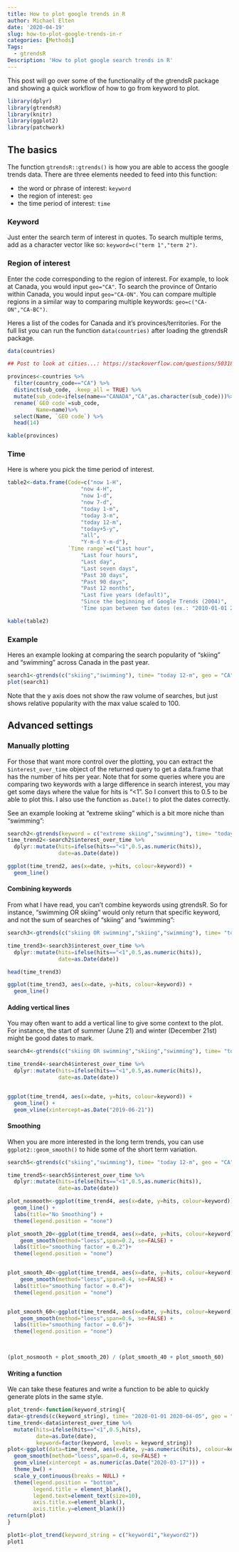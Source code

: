 ```yaml
---
title: How to plot google trends in R
author: Michael Elten
date: '2020-04-19'
slug: how-to-plot-google-trends-in-r
categories: [Methods]
Tags:
  - gtrendsR
Description: 'How to plot google search trends in R'
---
```



This post will go over some of the functionality of the gtrendsR package and showing a quick workflow of how to go from keyword to plot.

```r
library(dplyr)
library(gtrendsR)
library(knitr)
library(ggplot2)
library(patchwork)
```


## The basics

The function `gtrendsR::gtrends()` is how you are able to access the google trends data. There are three elements needed to feed into this function:

- the word or phrase of interest: `keyword`
- the region of interest: `geo`
- the time period of interest: `time`


### Keyword

Just enter the search term of interest in quotes. To search multiple terms, add as a character vector like so: `keyword=c("term 1","term 2")`.

### Region of interest

Enter the code corresponding to the region of interest. For example, to look at Canada, you would input `geo="CA"`. To search the province of Ontario within Canada, you would input `geo="CA-ON"`. You can compare multiple regions in a similar way to comparing multiple keywords: `geo=c("CA-ON","CA-BC")`.

Heres a list of the codes for Canada and it's provinces/territories. For the full list you can run the function `data(countries)` after loading the gtrendsR package.

```r
data(countries) 

## Post to look at cities...: https://stackoverflow.com/questions/50318748/gtrendsr-geo-msa-area-code

provinces<-countries %>%
  filter(country_code=="CA") %>%
  distinct(sub_code, .keep_all = TRUE) %>%
  mutate(sub_code=ifelse(name=="CANADA","CA",as.character(sub_code)))%>%
  rename(`GEO code`=sub_code,
         Name=name)%>%
  select(Name, `GEO code`) %>%
  head(14)

kable(provinces)
```

### Time

Here is where you pick the time period of interest. 

```r

table2<-data.frame(Code=c("now 1-H", 
                       "now 4-H",
                       "now 1-d",
                       "now 7-d",
                       "today 1-m",
                       "today 3-m",
                       "today 12-m",
                       "today+5-y",
                       "all",
                       "Y-m-d Y-m-d"),
                   `Time range`=c("Last hour",
                       "Last four hours",
                       "Last day",
                       "Last seven days",
                       "Past 30 days",
                       "Past 90 days",
                       "Past 12 months",
                       "Last five years (default)",
                       "Since the beginning of Google Trends (2004)",
                       'Time span between two dates (ex.: "2010-01-01 2010-04-03")'))

kable(table2)

```


### Example

Heres an example looking at comparing the search popularity of "skiing" and "swimming" across Canada in the past year.

```r

search1<-gtrends(c("skiing","swimming"), time= "today 12-m", geo = "CA")
plot(search1)

```

Note that the y axis does not show the raw volume of searches, but just shows relative popularity with the max value scaled to 100. 


## Advanced settings

### Manually plotting

For those that want more control over the plotting, you can extract the `$interest_over_time` object of the returned query to get a data.frame that has the number of hits per year. Note that for some queries where you are comparing two keywords with a large difference in search interest, you may get some days where the value for hits is "<1". So I convert this to 0.5 to be able to plot this. I also use the function `as.Date()` to plot the dates correctly.

See an example looking at "extreme skiing" which is a bit more niche than "swimming":

```r
search2<-gtrends(keyword = c("extreme skiing","swimming"), time= "today 12-m", geo = "CA")
time_trend2<-search2$interest_over_time %>%
  dplyr::mutate(hits=ifelse(hits=="<1",0.5,as.numeric(hits)),
                date=as.Date(date))

ggplot(time_trend2, aes(x=date, y=hits, colour=keyword)) +
  geom_line()
```


#### Combining keywords
From what I have read, you can't combine keywords using gtrendsR. So for instance, "swimming OR skiing" would only return that specific keyword, and not the sum of searches of "skiing" and "swimming":

```r

search3<-gtrends(c("skiing OR swimming","skiing","swimming"), time= "today 12-m", geo = "CA")

time_trend3<-search3$interest_over_time %>%
  dplyr::mutate(hits=ifelse(hits=="<1",0.5,as.numeric(hits)),
                date=as.Date(date))

head(time_trend3)

ggplot(time_trend3, aes(x=date, y=hits, colour=keyword)) +
  geom_line()

```

#### Adding vertical lines

You may often want to add a vertical line to give some context to the plot. For instance, the start of summer (June 21) and winter (December 21st) might be good dates to mark. 


```r

search4<-gtrends(c("skiing OR swimming","skiing","swimming"), time= "today 12-m", geo = "CA")

time_trend4<-search4$interest_over_time %>%
  dplyr::mutate(hits=ifelse(hits=="<1",0.5,as.numeric(hits)),
                date=as.Date(date))


ggplot(time_trend4, aes(x=date, y=hits, colour=keyword)) +
  geom_line() +
  geom_vline(xintercept=as.Date("2019-06-21"))

```

#### Smoothing

When you are more interested in the long term trends, you can use `ggplot2::geom_smooth()` to hide some of the short term variation. 

```r

search5<-gtrends(c("skiing","swimming"), time= "today 12-m", geo = "CA")

time_trend5<-search5$interest_over_time %>%
  dplyr::mutate(hits=ifelse(hits=="<1",0.5,as.numeric(hits)),
                date=as.Date(date))

plot_nosmooth<-ggplot(time_trend4, aes(x=date, y=hits, colour=keyword)) +
  geom_line() + 
  labs(title="No Smoothing") + 
  theme(legend.position = "none")

plot_smooth_20<-ggplot(time_trend4, aes(x=date, y=hits, colour=keyword)) +
    geom_smooth(method="loess",span=0.2, se=FALSE) +
  labs(title="smoothing factor = 0.2")+ 
  theme(legend.position = "none")


plot_smooth_40<-ggplot(time_trend4, aes(x=date, y=hits, colour=keyword)) +
    geom_smooth(method="loess",span=0.4, se=FALSE) +
  labs(title="smoothing factor = 0.4")+ 
  theme(legend.position = "none")


plot_smooth_60<-ggplot(time_trend4, aes(x=date, y=hits, colour=keyword)) +
    geom_smooth(method="loess",span=0.6, se=FALSE) +
  labs(title="smoothing factor = 0.6")+ 
  theme(legend.position = "none")


  
(plot_nosmooth + plot_smooth_20) / (plot_smooth_40 + plot_smooth_60)  
```


#### Writing a function

We can take these features and write a function to be able to quickly generate plots in the same style. 

```r
plot_trend<-function(keyword_string){
data<-gtrends(c(keyword_string), time= "2020-01-01 2020-04-05", geo = "CA")
time_trend<-data$interest_over_time %>%
  mutate(hits=ifelse(hits=="<1",0.5,hits),
         date=as.Date(date),
         keyword=factor(keyword, levels = keyword_string))
plot<-ggplot(data=time_trend, aes(x=date, y=as.numeric(hits), colour=keyword)) +
  geom_smooth(method="loess",span=0.4, se=FALSE) +
  geom_vline(xintercept = as.numeric(as.Date("2020-03-17"))) +
  theme_bw() +
  scale_y_continuous(breaks = NULL) +
  theme(legend.position = "bottom",
        legend.title = element_blank(),
        legend.text=element_text(size=10),
        axis.title.x=element_blank(),
        axis.title.y=element_blank())
return(plot)
}

plot1<-plot_trend(keyword_string = c("keyword1","keyword2"))
plot1
```

